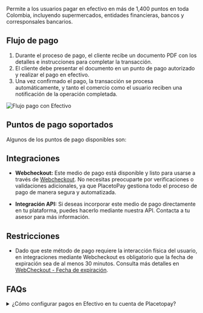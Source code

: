 

<PageTitle title='Pago en efectivo' imageSrc={logoCash} />
<CountryFlags countries="CO"  prefix="Disponible para: " className='mt-4'/>

Permite a los usuarios pagar en efectivo en más de 1,400 puntos en toda Colombia, incluyendo supermercados, entidades financieras, bancos y corresponsales bancarios.

## Flujo de pago 

1.	Durante el proceso de pago, el cliente recibe un documento PDF con los detalles e instrucciones para completar la transacción.
2.	El cliente debe presentar el documento en un punto de pago autorizado y realizar el pago en efectivo.	
3.	Una vez confirmado el pago, la transacción se procesa automáticamente, y tanto el comercio como el usuario reciben una notificación de la operación completada.

![Flujo pago con Efectivo](/payments/pm-cash-flow.webp)

## Puntos de pago soportados

Algunos de los puntos de pago disponibles son:

<CashIcons />

## Integraciones

- **Webcheckout:** Este medio de pago está disponible y listo para usarse a través de [Webcheckout](/checkout). No necesitas preocuparte por verificaciones o validaciones adicionales, ya que PlacetoPay gestiona todo el proceso de pago de manera segura y automatizada.

- **Integración API:** Si deseas incorporar este medio de pago directamente en tu plataforma, puedes hacerlo mediante nuestra API. Contacta a tu asesor para más información.

## Restricciones

- Dado que este método de pago requiere la interacción física del usuario, en integraciones mediante Webcheckout es obligatorio que la fecha de expiración sea de al menos 30 minutos. Consulta más detalles en [WebCheckout - Fecha de expiración](/checkout/expiration).

## FAQs

<details>
    <summary>¿Cómo configurar pagos en Efectivo en tu cuenta de Placetopay?</summary>
    <p>Contacta a nuestro equipo de operaciones para habilitar esta funcionalidad en tu sitios a través del correo servicioposventa@placetopay.com.</p>
</details>
